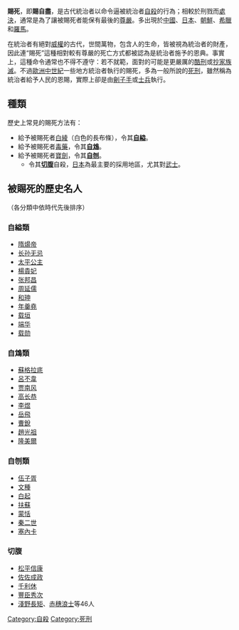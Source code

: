 {{自杀}}
{{Unreferenced |time=2009-10-21T17:28:21+00:00 }}
'''賜死'''，即'''賜自盡'''，是古代統治者以命令逼被統治者[[自殺|自殺]]的行為；相較於刑戮而[[處決|處決]]，通常是為了讓被賜死者能保有最後的[[尊嚴|尊嚴]]。多出現於[[中國|中國]]、[[日本|日本]]、[[朝鮮|朝鮮]]、[[希臘|希臘]]和[[羅馬|羅馬]]。

在統治者有絕對[[威權|威權]]的古代，世間萬物，包含人的生命，皆被視為統治者的財產，因此連“賜死”這種相對較有尊嚴的死亡方式都被認為是統治者施予的恩典。事實上，這種命令通常也不得不遵守：若不就範，面對的可能是更嚴厲的[[酷刑|酷刑]]或[[抄家|抄家]][[族滅|族滅]]。不過[[歐洲|歐洲]][[中世紀|中世紀]]一些地方統治者執行的賜死，多為一般所說的[[死刑|死刑]]，雖然稱為統治者給予人民的恩賜，實際上卻是由[[劊子手|劊子手]]或[[士兵|士兵]]執行。

== 種類 ==
歷史上常見的賜死方法有：
*給予被賜死者[[绫罗绸缎|白綾]]（白色的長布條），令其'''[[自縊|自縊]]'''。
*給予被賜死者[[毒物|毒藥]]，令其'''[[自鴆|自鴆]]'''。
*給予被賜死者[[寶劍|寶劍]]，令其'''[[自刎|自刎]]'''。
**令其'''[[切腹|切腹]]'''自殺，[[日本|日本]]為最主要的採用地區，尤其對[[武士_(日本)|武士]]。

== 被賜死的歷史名人 ==
（各分類中依時代先後排序）

=== 自縊類 ===
*[[隋煬帝|隋煬帝]]
*[[长孙无忌|长孙无忌]]
*[[太平公主|太平公主]]
*[[楊貴妃|楊貴妃]]
*[[张邦昌|张邦昌]]
*[[周延儒|周延儒]]
*[[和珅|和珅]]
*[[年羹堯|年羹堯]]
*[[载垣|载垣]]
*[[端华|端华]]
*[[载勋|载勋]]

=== 自鴆類 ===
*[[蘇格拉底|蘇格拉底]]
*[[呂不韋|呂不韋]]
*[[贾南风|贾南风]]
*[[高长恭|高长恭]]
*[[李煜|李煜]]
*[[岳飛|岳飛]]
*[[曹銳|曹銳]]
*[[趙光祖|趙光祖]]
*[[埃尔温·隆美尔|隆美爾]]

=== 自刎類 ===
*[[伍子胥|伍子胥]]
*[[文種|文種]]
*[[白起|白起]]
*[[扶蘇|扶蘇]]
*[[蒙恬|蒙恬]]
*[[秦二世|秦二世]]
*[[塞內卡|塞內卡]]

=== 切腹 ===
*[[松平信康|松平信康]]
*[[佐佐成政|佐佐成政]]
*[[千利休|千利休]]
*[[豐臣秀次|豐臣秀次]]
*[[淺野長矩|淺野長矩]]、[[赤穗浪士|赤穗浪士]]等46人

{{Suicide_navbox}}
[[Category:自殺|Category:自殺]]
[[Category:死刑|Category:死刑]]